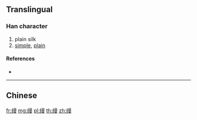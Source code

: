 {{character info/new}}
{{also|縵}}
==Translingual==

===Han character===
{{Han char|rn=120|rad=纟|as=11|sn=14|four=|canj=VMAWE}}

# plain silk
# [[simple]], [[plain]]

====References====
* {{Han ref|kx=0944.251|hdz=53443.020|uh=7F26|ud=32550}}

----

==Chinese==
{{zh-see|縵}}

[[fr:缦]]
[[mg:缦]]
[[pl:缦]]
[[th:缦]]
[[zh:缦]]